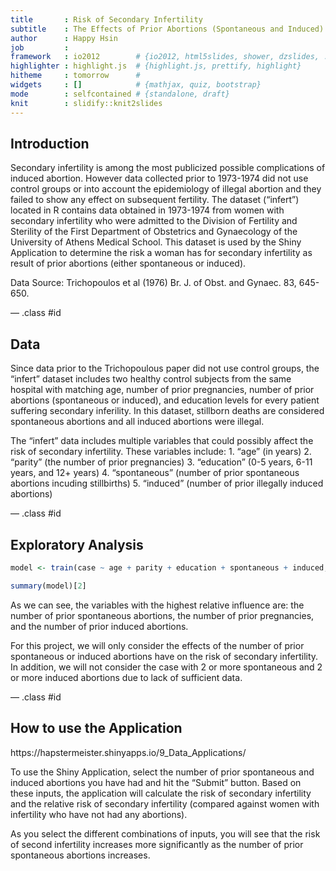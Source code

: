 ```yaml
---
title       : Risk of Secondary Infertility
subtitle    : The Effects of Prior Abortions (Spontaneous and Induced) on Secondary Infertility
author      : Happy Hsin
job         : 
framework   : io2012        # {io2012, html5slides, shower, dzslides, ...}
highlighter : highlight.js  # {highlight.js, prettify, highlight}
hitheme     : tomorrow      # 
widgets     : []            # {mathjax, quiz, bootstrap}
mode        : selfcontained # {standalone, draft}
knit        : slidify::knit2slides
---
```


## Introduction

Secondary infertility is among the most publicized possible complications of induced abortion. However data collected prior to 1973-1974 did not use control groups or into account the epidemiology of illegal abortion and they failed to show any effect on subsequent fertility. The dataset ("infert") located in R contains data obtained in 1973-1974 from women with secondary infertility who were admitted to the Division of Fertility and Sterility of the First Department of Obstetrics and Gynaecology of the University of Athens Medical School. This dataset is used by the Shiny Application to determine the risk a woman has for secondary infertility as result of prior abortions (either spontaneous or induced). 

Data Source: Trichopoulos et al (1976) Br. J. of Obst. and Gynaec. 83, 645-650.

--- .class #id 

## Data

Since data prior to the Trichopoulous paper did not use control groups, the "infert" dataset includes two healthy control subjects from the same hospital with matching age, number of prior pregnancies, number of prior abortions (spontaneous or induced), and education levels for every patient suffering secondary inferility. In this dataset, stillborn deaths are considered spontaneous abortions and all induced abortions were illegal. 

The "infert" data includes multiple variables that could possibly affect the risk of secondary infertility. These variables include: 
1. "age" (in years)
2. "parity" (the number of prior pregnancies)
3. "education" (0-5 years, 6-11 years, and 12+ years)
4. "spontaneous" (number of prior spontaneous abortions incuding stillbirths)
5. "induced" (number of prior illegally induced abortions)

--- .class #id 

## Exploratory Analysis

```r
model <- train(case ~ age + parity + education + spontaneous + induced, method = "gbm", data = infert)
```
```r
summary(model)[2]
```

As we can see, the variables with the highest relative influence are: the number of prior spontaneous abortions, the number of prior pregnancies, and the number of prior induced abortions. 

For this project, we will only consider the effects of the number of prior spontaneous or induced abortions have on the risk of secondary infertility. In addition, we will not consider the case with 2 or more spontaneous and 2 or more induced abortions due to lack of sufficient data. 

--- .class #id 

## How to use the Application

https://hapstermeister.shinyapps.io/9_Data_Applications/

To use the Shiny Application, select the number of prior spontaneous and induced abortions you have had and hit the "Submit" button. Based on these inputs, the application will calculate the risk of secondary infertility and the relative risk of secondary infertility (compared against women with infertility who have not had any abortions). 

As you select the different combinations of inputs, you will see that the risk of second infertility increases more significantly as the number of prior spontaneous abortions increases. 

